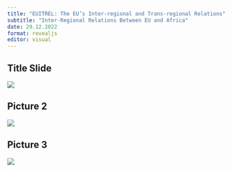 ```yaml
---
title: "EUITREL: The EU’s Inter-regional and Trans-regional Relations"
subtitle: "Inter-Regional Relations Between EU and Africa"
date: 29.12.2022
format: revealjs
editor: visual
---
```


## Title Slide

![](/lecture/images/Hakan Mehmetcik 2022 Autumn 6/Hakan Mehmetcik 2022 Autumn 6.png)

## Picture 2

![](/lecture/images/Hakan Mehmetcik 2022 Autumn 6/WhatsApp Image 2023-12-10 at 1.01.43 AM.jpeg)

## Picture 3

![](/lecture/images/Hakan Mehmetcik 2022 Autumn 6/WhatsApp Image 2023-12-10 at 1.01.43 AM (1).jpeg)
